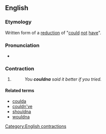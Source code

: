 ==English==

===Etymology===
Written form of a [[w:reduction (linguistics)|reduction]] of "[[could]] [[not]] [[have]]".

===Pronunciation===
* {{IPA|/ˈkʊdnə/|lang=en}}

===Contraction===
{{head|en|contractions}}

# {{label|en|chiefly|slang}} {{contraction of|[[could]] [[not]] [[have]]|lang=en}}
#: ''You '''couldna''' said it better if you tried.''

====Related terms====
* [[coulda]]
* [[couldn've]]
* [[shouldna]]
* [[wouldna]]

[[Category:English contractions]]